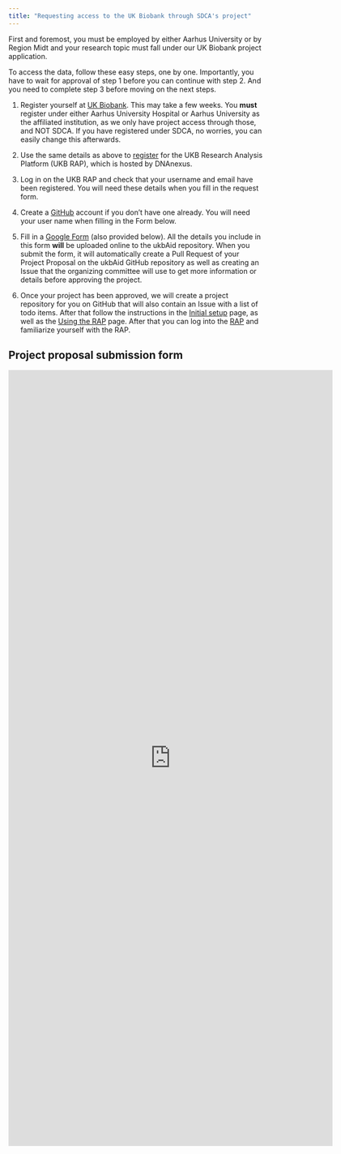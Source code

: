 ```yaml
---
title: "Requesting access to the UK Biobank through SDCA's project"
---
```


::: callout-warning
First and foremost, you must be employed by either Aarhus University or
by Region Midt and your research topic must fall under our UK Biobank
project application.
:::

To access the data, follow these easy steps, one by one. Importantly,
you have to wait for approval of step 1 before you can continue with
step 2. And you need to complete step 3 before moving on the next steps.

1.  Register yourself at [UK Biobank](https://ams.ukbiobank.ac.uk/ams/).
    This may take a few weeks. You **must** register under either Aarhus
    University Hospital or Aarhus University as the affiliated
    institution, as we only have project access through those, and NOT
    SDCA. If you have registered under SDCA, no worries, you can easily
    change this afterwards.

2.  Use the same details as above to
    [register](https://platform.dnanexus.com/register) for the UKB
    Research Analysis Platform (UKB RAP), which is hosted by DNAnexus.

3.  Log in on the UKB RAP and check that your username and email have
    been registered. You will need these details when you fill in the
    request form.

4.  Create a [GitHub](https://github.com/join) account if you don't have
    one already. You will need your user name when filling in the Form
    below.

5.  Fill in a [Google
    Form](https://docs.google.com/forms/d/e/1FAIpQLSdiY5j0JigvNTp5onPRPwV3paXudxeV00GUHnLTRxii9FWW1Q/viewform?usp=sf_link)
    (also provided below). All the details you include in this form
    **will** be uploaded online to the ukbAid repository. When you
    submit the form, it will automatically create a Pull Request of your
    Project Proposal on the ukbAid GitHub repository as well as creating
    an Issue that the organizing committee will use to get more
    information or details before approving the project.

6.  Once your project has been approved, we will create a project
    repository for you on GitHub that will also contain an Issue with a
    list of todo items. After that follow the instructions in the
    [Initial setup](initial-setup.qmd) page, as well as the [Using the
    RAP](using-rap.qmd) page. After that you can log into the
    [RAP](https://ukbiobank.dnanexus.com/login) and familiarize yourself
    with the RAP.

## Project proposal submission form

<iframe src="https://docs.google.com/forms/d/e/1FAIpQLSdiY5j0JigvNTp5onPRPwV3paXudxeV00GUHnLTRxii9FWW1Q/viewform?embedded=true" width="640" height="1532" frameborder="0" marginheight="0" marginwidth="0">

</iframe>

